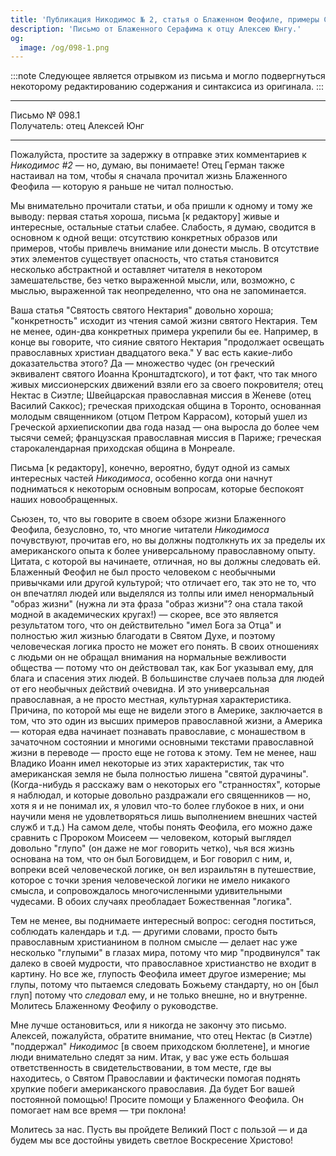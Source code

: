 ```yaml
---
title: 'Публикация Никодимос № 2, статья о Блаженном Феофиле, примеры Святой Дурачины'
description: 'Письмо от Блаженного Серафима к отцу Алексею Юнгу.'
og:
  image: /og/098-1.png
---
```


:::note
Следующее является отрывком из письма и могло подвергнуться некоторому редактированию содержания и синтаксиса из оригинала.
:::

---

<div style={{textAlign:'right', fontFamily:'monospace'}}>Письмо № 098.1</div>
<div style={{textAlign:'left', fontFamily:'monospace'}}>Получатель: отец Алексей Юнг</div>

---

Пожалуйста, простите за задержку в отправке этих комментариев к *Никодимос #2* — но, думаю, вы понимаете! Отец Герман также настаивал на том, чтобы я сначала прочитал жизнь Блаженного Феофила — которую я раньше не читал полностью.

Мы внимательно прочитали статьи, и оба пришли к одному и тому же выводу: первая статья хороша, письма [к редактору] живые и интересные, остальные статьи слабее. Слабость, я думаю, сводится в основном к одной вещи: отсутствию конкретных образов или примеров, чтобы привлечь внимание или донести мысль. В отсутствие этих элементов существует опасность, что статья становится несколько абстрактной и оставляет читателя в некотором замешательстве, без четко выраженной мысли, или, возможно, с мыслью, выраженной так неопределенно, что она не запоминается.

Ваша статья "Святость святого Нектария" довольно хороша; "конкретность" исходит из чтения самой жизни святого Нектария. Тем не менее, один-два конкретных примера укрепили бы ее. Например, в конце вы говорите, что сияние святого Нектария "продолжает освещать православных христиан двадцатого века." У вас есть какие-либо доказательства этого? Да — множество чудес (он греческий эквивалент святого Иоанна Кронштадтского), и тот факт, что так много живых миссионерских движений взяли его за своего покровителя; отец Нектас в Сиэтле; Швейцарская православная миссия в Женеве (отец Василий Саккос); греческая приходская община в Торонто, основанная молодым священником (отцом Петром Каррасом), который ушел из Греческой архиепископии два года назад — она выросла до более чем тысячи семей; французская православная миссия в Париже; греческая старокалендарная приходская община в Монреале.

Письма [к редактору], конечно, вероятно, будут одной из самых интересных частей *Никодимоса*, особенно когда они начнут подниматься к некоторым основным вопросам, которые беспокоят наших новообращенных.

Сьюзен, то, что вы говорите в своем обзоре жизни Блаженного Феофила, безусловно, то, что многие читатели *Никодимоса* почувствуют, прочитав его, но вы должны подтолкнуть их за пределы их американского опыта к более универсальному православному опыту. Цитата, с которой вы начинаете, отличная, но вы должны следовать ей. Блаженный Феофил не был просто человеком с необычными привычками или другой культурой; что отличает его, так это не то, что он впечатлял людей или выделялся из толпы или имел ненормальный "образ жизни" (нужна ли эта фраза "образ жизни"? она стала такой модной в академических кругах!) — скорее, все это является результатом того, что он действительно "имел Бога за Отца" и полностью жил жизнью благодати в Святом Духе, и поэтому человеческая логика просто не может его понять. В своих отношениях с людьми он не обращал внимания на нормальные вежливости общества — потому что он действовал так, как Бог указывал ему, для блага и спасения этих людей. В большинстве случаев польза для людей от его необычных действий очевидна. И это универсальная православная, а не просто местная, культурная характеристика. Причина, по которой мы еще не видели этого в Америке, заключается в том, что это один из высших примеров православной жизни, а Америка — которая едва начинает познавать православие, с монашеством в зачаточном состоянии и многими основными текстами православной жизни в переводе — просто еще не готова к этому. Тем не менее, наш Владико Иоанн имел некоторые из этих характеристик, так что американская земля не была полностью лишена "святой дурачины". (Когда-нибудь я расскажу вам о некоторых его "странностях", которые я наблюдал, и которые довольно раздражали его священников — но, хотя я и не понимал их, я уловил что-то более глубокое в них, и они научили меня не удовлетворяться лишь выполнением внешних частей служб и т.д.) На самом деле, чтобы понять Феофила, его можно даже сравнить с Пророком Моисеем — человеком, который выглядел довольно "глупо" (он даже не мог говорить четко), чья вся жизнь основана на том, что он был Боговидцем, и Бог говорил с ним, и, вопреки всей человеческой логике, он вел израильтян в путешествие, которое с точки зрения человеческой логики не имело никакого смысла, и сопровождалось многочисленными удивительными чудесами. В обоих случаях преобладает Божественная "логика".

Тем не менее, вы поднимаете интересный вопрос: сегодня поститься, соблюдать календарь и т.д. — другими словами, просто быть православным христианином в полном смысле — делает нас уже несколько "глупыми" в глазах мира, потому что мир "продвинулся" так далеко в своей мудрости, что православное христианство не входит в картину. Но все же, глупость Феофила имеет другое измерение; мы глупы, потому что пытаемся следовать Божьему стандарту, но он [был глуп] потому что *следовал* ему, и не только внешне, но и внутренне. Молитесь Блаженному Феофилу о руководстве.

Мне лучше остановиться, или я никогда не закончу это письмо. Алексей, пожалуйста, обратите внимание, что отец Нектас (в Сиэтле) "поддержал" *Никодимос* [в своем приходском бюллетене], и многие люди внимательно следят за ним. Итак, у вас уже есть большая ответственность в свидетельствовании, в том месте, где вы находитесь, о Святом Православии и фактически помогая поднять хрупкие побеги американского православия. Да будет Бог вашей постоянной помощью! Просите помощи у Блаженного Феофила. Он помогает нам все время — три поклона!

Молитесь за нас. Пусть вы пройдете Великий Пост с пользой — и да будем мы все достойны увидеть светлое Воскресение Христово!

